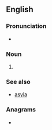 ==English==

===Pronunciation===
* {{IPA|en|/əˈsaɪləmz/}}

===Noun===
{{head|en|noun form}}

# {{plural of|en|asylum}}

===See also===
* [[asyla#English|asyla]]

===Anagrams===
* {{anagrams|en|a=almssuy|alyssum}}
